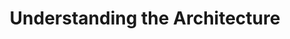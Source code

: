 ---
title: Understanding the Architecture
description: 'Welcome to the home of your new documentation'
---